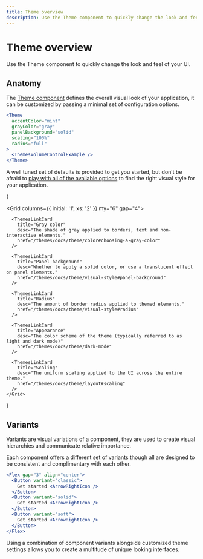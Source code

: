 ```yaml
---
title: Theme overview
description: Use the Theme component to quickly change the look and feel of your UI.
---
```


# Theme overview

<Description>
  Use the Theme component to quickly change the look and feel of your UI.
</Description>

## Anatomy

The [Theme component](/themes/docs/components/theme) defines the overall visual look of your application, it can be customized by passing a minimal set of configuration options.

```jsx live=true
<Theme
  accentColor="mint"
  grayColor="gray"
  panelBackground="solid"
  scaling="100%"
  radius="full"
>
  <ThemesVolumeControlExample />
</Theme>
```

A well tuned set of defaults is provided to get you started, but don’t be afraid to [play with all of the available options](/themes/playground) to find the right visual style for your application.

{

  <Grid columns={{ initial: '1', xs: '2' }} my="6" gap="4">
      <ThemesLinkCard
        title="Accent color"
        desc="The accent color of primary buttons, links and interactive elements."
        href="/themes/docs/theme/color#choosing-an-accent-color"
      />

      <ThemesLinkCard
        title="Gray color"
        desc="The shade of gray applied to borders, text and non-interactive elements."
        href="/themes/docs/theme/color#choosing-a-gray-color"
      />

      <ThemesLinkCard
        title="Panel background"
        desc="Whether to apply a solid color, or use a translucent effect on panel elements."
        href="/themes/docs/theme/visual-style#panel-background"
      />

      <ThemesLinkCard
        title="Radius"
        desc="The amount of border radius applied to themed elements."
        href="/themes/docs/theme/visual-style#radius"
      />

      <ThemesLinkCard
        title="Appearance"
        desc="The color scheme of the theme (typically referred to as light and dark mode)"
        href="/themes/docs/theme/dark-mode"
      />

      <ThemesLinkCard
        title="Scaling"
        desc="The uniform scaling applied to the UI across the entire theme."
        href="/themes/docs/theme/layout#scaling"
      />
    </Grid>

}

## Variants

Variants are visual variations of a component, they are used to create visual hierarchies and communicate relative importance.

Each component offers a different set of variants though all are designed to be consistent and complimentary with each other.

```jsx live=true
<Flex gap="3" align="center">
  <Button variant="classic">
    Get started <ArrowRightIcon />
  </Button>
  <Button variant="solid">
    Get started <ArrowRightIcon />
  </Button>
  <Button variant="soft">
    Get started <ArrowRightIcon />
  </Button>
</Flex>
```

Using a combination of component variants alongside customized theme settings allows you to create a multitude of unique looking interfaces.

<ThemesVariantsExample />
